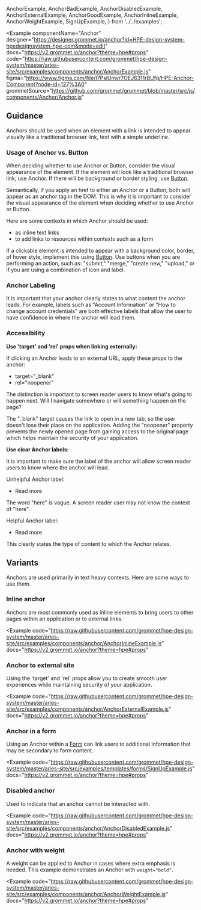   AnchorExample,
  AnchorBadExample,
  AnchorDisabledExample,
  AnchorExternalExample,
  AnchorGoodExample,
  AnchorInlineExample,
  AnchorWeightExample,
  SignUpExample,
} from '../../examples';

<Example
  componentName="Anchor"
  designer="https://designer.grommet.io/anchor?id=HPE-design-system-hpedesignsystem-hpe-com&mode=edit"
  docs="https://v2.grommet.io/anchor?theme=hpe#props"
  code="https://raw.githubusercontent.com/grommet/hpe-design-system/master/aries-site/src/examples/components/anchor/AnchorExample.js"
  figma="https://www.figma.com/file/I7PsiUmvr7OEJ6311rBUfg/HPE-Anchor-Component?node-id=127%3A0"
  grommetSource="https://github.com/grommet/grommet/blob/master/src/js/components/Anchor/Anchor.js"
>
  <AnchorExample />
</Example>

## Guidance

Anchors should be used when an element with a link is intended to appear visually like a traditional browser link, text with a simple underline.

### Usage of Anchor vs. Button

When deciding whether to use Anchor or Button, consider the visual appearance of the element. If the element will look like a traditional browser link, use Anchor. If there will be background or border styling, use [Button](/components/button).

Semantically, if you apply an href to either an Anchor or a Button, both will appear as an anchor tag in the DOM. This is why it is important to consider the visual appearance of the element when deciding whether to use Anchor or Button.

Here are some contexts in which Anchor should be used:

- as inline text links
- to add links to resources within contexts such as a form

If a clickable element is intended to appear with a background color, border, of hover style, implement this using [Button](/components/button). Use buttons when you are performing an action, such as: "submit," "merge," "create new," "upload," or if you are using a combination of icon and label.

### Anchor Labeling

It is important that your anchor clearly states to what content the anchor leads. For example, labels such as "Account Information" or "How to change account credentials" are both effective labels that allow the user to have confidence in where the anchor will lead them.

<BestPracticeGroup>
  <Example
    height="none"
    bestPractice={{
      type: 'do',
      message:
        'Use label text that is descriptive about where the anchor will lead the user.',
    }}
  >
    <AnchorGoodExample />
  </Example>
  <Example
    height="none"
    bestPractice={{
      type: 'dont',
      message: `Use vague text like "Click here" because it doesn't provide meaning to users that rely on screen readers.`,
    }}
  >
    <AnchorBadExample />
  </Example>
</BestPracticeGroup>

### Accessibility

**Use 'target' and 'rel' props when linking externally:**

If clicking an Anchor leads to an external URL, apply these props to the anchor:

- target="\_blank"
- rel="noopener"

The distinction is important to screen reader users to know what's going to happen next. Will I navigate somewhere or will something happen on the page?

The "\_blank" target causes the link to open in a new tab, so the user doesn't lose their place on the application. Adding the "noopener" property prevents the newly opened page from gaining access to the original page which helps maintain the security of your application.

**Use clear Anchor labels:**

It is important to make sure the label of the anchor will allow screen reader users to know where the anchor will lead.

Unhelpful Anchor label:

- Read more <GrommetAnchor label="here" />

The word "here" is vague. A screen reader user may not know the context of "here".

Helpful Anchor label:

- Read more <GrommetAnchor label="Anchor documentation" />

This clearly states the type of content to which the Anchor relates.

## Variants

Anchors are used primarily in text heavy contexts. Here are some ways
to use them.

### Inline anchor

Anchors are most commonly used as inline elements to bring users to other pages within an application or to external links.

<Example
  code="https://raw.githubusercontent.com/grommet/hpe-design-system/master/aries-site/src/examples/components/anchor/AnchorInlineExample.js"
  docs="https://v2.grommet.io/anchor?theme=hpe#props"
>
  <AnchorInlineExample />
</Example>

### Anchor to external site

Using the 'target' and 'rel' props allow you to create smooth user experiences while maintaining security of your application.

<Example
  code="https://raw.githubusercontent.com/grommet/hpe-design-system/master/aries-site/src/examples/components/anchor/AnchorExternalExample.js"
  docs="https://v2.grommet.io/anchor?theme=hpe#props"
>
  <AnchorExternalExample />
</Example>

### Anchor in a form

Using an Anchor within a [Form](/templates/forms) can link users to additional information that may be secondary to form content.

<Example
  code="https://raw.githubusercontent.com/grommet/hpe-design-system/master/aries-site/src/examples/templates/forms/SignUpExample.js"
  docs="https://v2.grommet.io/anchor?theme=hpe#props"
>
  <SignUpExample />
</Example>

### Disabled anchor

Used to indicate that an anchor cannot be interacted with.

<Example
  code="https://raw.githubusercontent.com/grommet/hpe-design-system/master/aries-site/src/examples/components/anchor/AnchorDisabledExample.js"
  docs="https://v2.grommet.io/anchor?theme=hpe#props"
>
  <AnchorDisabledExample />
</Example>

### Anchor with weight

A weight can be applied to Anchor in cases where extra emphasis is needed. This example demonstrates an Anchor with `weight="bold"`.

<Example
  code="https://raw.githubusercontent.com/grommet/hpe-design-system/master/aries-site/src/examples/components/anchor/AnchorWeightExample.js"
  docs="https://v2.grommet.io/anchor?theme=hpe#props"
>
  <AnchorWeightExample />
</Example>
